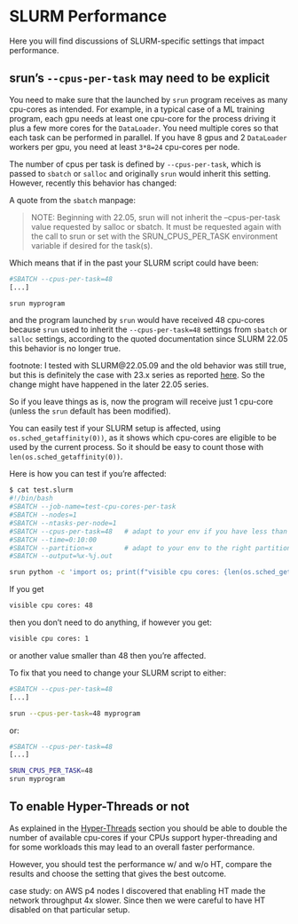 # SLURM Performance

Here you will find discussions of SLURM-specific settings that impact performance.

## srun's `--cpus-per-task` may need to be explicit

You need to make sure that the launched by `srun` program receives as many cpu-cores as intended. For example, in a typical case of a ML training program, each gpu needs at least one cpu-core for the process driving it plus a few more cores for the `DataLoader`. You need multiple cores so that each task can be performed in parallel. If you have 8 gpus and 2 `DataLoader` workers per gpu, you need at least `3*8=24` cpu-cores per node.

The number of cpus per task is defined by `--cpus-per-task`, which is passed to `sbatch` or `salloc` and originally `srun` would inherit this setting. However, recently this behavior has changed:

A quote from the `sbatch` manpage:

> NOTE: Beginning with 22.05, srun will not inherit the --cpus-per-task value requested by salloc or sbatch. It must be requested again with the call to srun or set with the SRUN_CPUS_PER_TASK environment variable if desired for the task(s).

Which means that if in the past your SLURM script could have been:

```bash
#SBATCH --cpus-per-task=48
[...]

srun myprogram
```

and the program launched by `srun` would have received 48 cpu-cores because `srun` used to inherit the `--cpus-per-task=48` settings from `sbatch` or `salloc` settings, according to the quoted documentation since SLURM 22.05 this behavior is no longer true.

footnote: I tested with SLURM@22.05.09 and the old behavior was still true, but this is definitely the case with 23.x series as reported [here](https://github.com/Lightning-AI/pytorch-lightning/issues/18650#issuecomment-1872577552). So the change might have happened in the later 22.05 series.

So if you leave things as is, now the program will receive just 1 cpu-core (unless the `srun` default has been modified).

You can easily test if your SLURM setup is affected, using `os.sched_getaffinity(0))`, as it shows which cpu-cores are eligible to be used by the current process. So it should be easy to count those with `len(os.sched_getaffinity(0))`.

Here is how you can test if you're affected:

```bash
$ cat test.slurm
#!/bin/bash
#SBATCH --job-name=test-cpu-cores-per-task
#SBATCH --nodes=1
#SBATCH --ntasks-per-node=1
#SBATCH --cpus-per-task=48   # adapt to your env if you have less than 48 cpu cores
#SBATCH --time=0:10:00
#SBATCH --partition=x        # adapt to your env to the right partition name
#SBATCH --output=%x-%j.out

srun python -c 'import os; print(f"visible cpu cores: {len(os.sched_getaffinity(0))}")'
```

If you get

```bash
visible cpu cores: 48
```

then you don't need to do anything, if however you get:

```bash
visible cpu cores: 1
```

or another value smaller than 48 then you're affected.

To fix that you need to change your SLURM script to either:

```bash
#SBATCH --cpus-per-task=48
[...]

srun --cpus-per-task=48 myprogram
```

or:

```bash
#SBATCH --cpus-per-task=48
[...]

SRUN_CPUS_PER_TASK=48
srun myprogram
```

## To enable Hyper-Threads or not

As explained in the [Hyper-Threads](users.md#hyper-threads) section you should be able to double the number of available cpu-cores if your CPUs support hyper-threading and for some workloads this may lead to an overall faster performance.

However, you should test the performance w/ and w/o HT, compare the results and choose the setting that gives the best outcome.

case study: on AWS p4 nodes I discovered that enabling HT made the network throughput 4x slower. Since then we were careful to have HT disabled on that particular setup.
